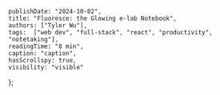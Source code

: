     publishDate: "2024-10-02",
    title: "Fluoresce: the Glowing e-lab Notebook",
    authors: ["Tyler Wu"],
    tags:  ["web dev", "full-stack", "react", "productivity", "notetaking"],
    readingTime: "8 min",
    caption: "caption",
    hasScrollspy: true,
    visibility: "visible"
};

